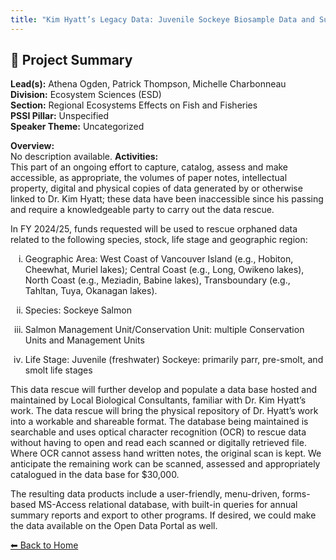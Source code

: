 ---
title: "Kim Hyatt’s Legacy Data: Juvenile Sockeye Biosample Data and Summary Metrics for B.C. Study Lakes, 1977-present"
---

## 🧬 Project Summary

**Lead(s):** Athena Ogden, Patrick Thompson, Michelle Charbonneau  
**Division:** Ecosystem Sciences (ESD)  
**Section:** Regional Ecosystems Effects on Fish and Fisheries  
**PSSI Pillar:** Unspecified  
**Speaker Theme:** Uncategorized  

**Overview:**  
No description available.
**Activities:**  
This part of an ongoing effort to capture, catalog, assess and make accessible, as appropriate, the volumes of paper notes, intellectual property,  digital and  physical copies of data generated by or otherwise linked to Dr. Kim Hyatt; these data have been inaccessible since his passing and require a knowledgeable party to carry out the data rescue.

In FY 2024/25,  funds requested will be used to rescue orphaned data related to the following species, stock, life stage and geographic region: 

i)	Geographic Area: West Coast of Vancouver Island (e.g., Hobiton, Cheewhat, Muriel lakes); Central Coast (e.g., Long, Owikeno lakes), North Coast (e.g., Meziadin, Babine lakes), Transboundary (e.g., Tahltan, Tuya, Okanagan lakes).
ii)	Species: Sockeye Salmon
iii)	Salmon Management Unit/Conservation Unit: multiple Conservation Units and Management Units
iv)	Life Stage: Juvenile (freshwater) Sockeye: primarily parr, pre-smolt, and smolt life stages

This data rescue will further develop and populate a data base hosted and maintained by Local Biological Consultants, familiar with Dr. Kim Hyatt's work. The data rescue will bring the physical repository of Dr. Hyatt's work into a workable and shareable format. The database being maintained is searchable and uses optical character recognition (OCR) to rescue data without having to open and read each scanned or digitally retrieved file. Where OCR cannot assess hand written notes, the original scan is kept. We anticipate the remaining work can be scanned, assessed and appropriately catalogued in the data base for $30,000.

The resulting data products include a user-friendly, menu-driven, forms-based MS-Access relational database, with built-in queries for annual summary reports and export to other programs. If desired, we could make the data available on the Open Data Portal as well.

[⬅ Back to Home](../index.qmd)
